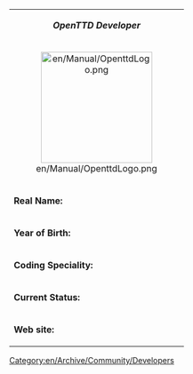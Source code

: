 {| class="infobox bordered" align="right" style="width: 26em; font-size: 90%;" cellpadding="2"
| colspan="2" style="text-align: center;" | '''''OpenTTD Developer'''''
|-
| colspan="2" style="text-align: center;" | [[File:en/Manual/OpenttdLogo.png|center|200px]]
|- style="vertical-align: top;"
| '''Real Name:'''
| {{{realname}}}
|- style="vertical-align: top;"
| '''Year of Birth:'''
| {{{birthyear}}}
|- style="vertical-align: top;"
| '''Coding Speciality:'''
| {{{codingspec}}}
|- style="vertical-align: top;"
|'''Current Status:'''
| {{{currentstat}}}
|- style="vertical-align: top;"
|'''Web site:'''
| [http://{{{website}}} {{{website}}}]
|}


[[Category:en/Archive/Community/Developers]]